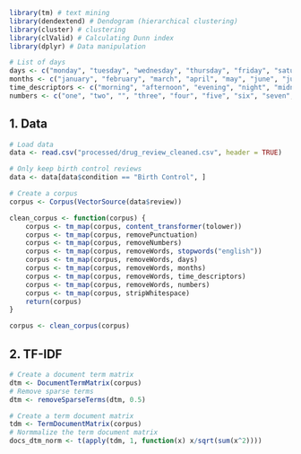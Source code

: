 ```r
library(tm) # text mining
library(dendextend) # Dendogram (hierarchical clustering)
library(cluster) # clustering
library(clValid) # Calculating Dunn index
library(dplyr) # Data manipulation
```


```r
# List of days
days <- c("monday", "tuesday", "wednesday", "thursday", "friday", "saturday", "sunday")
months <- c("january", "february", "march", "april", "may", "june", "july", "august", "september", "october", "november", "december")
time_descriptors <- c("morning", "afternoon", "evening", "night", "midnight", "noon", "pm", "am", "day", "week", "month", "year")
numbers <- c("one", "two", "", "three", "four", "five", "six", "seven", "eight", "nine", "ten", "eleven", "twelve", "thirteen", "fourteen", "fifteen", "sixteen", "seventeen", "eighteen", "nineteen", "twenty", "thirty", "forty", "fifty", "sixty", "seventy", "eighty", "ninety", "hundred", "thousand", "million", "billion", "trillion", "quadrillion", "quintillion", "sextillion", "septillion", "octillion", "nonillion", "decillion", "undecillion", "duodecillion", "tredecillion", "quattuordecillion", "quindecillion", "sexdecillion", "septendecillion", "octodecillion", "novemdecillion", "vigintillion", "googol", "googolplex")
```

## 1. Data

```r
# Load data
data <- read.csv("processed/drug_review_cleaned.csv", header = TRUE)

# Only keep birth control reviews
data <- data[data$condition == "Birth Control", ]

# Create a corpus
corpus <- Corpus(VectorSource(data$review))

clean_corpus <- function(corpus) {
    corpus <- tm_map(corpus, content_transformer(tolower))
    corpus <- tm_map(corpus, removePunctuation)
    corpus <- tm_map(corpus, removeNumbers)
    corpus <- tm_map(corpus, removeWords, stopwords("english"))
    corpus <- tm_map(corpus, removeWords, days)
    corpus <- tm_map(corpus, removeWords, months)
    corpus <- tm_map(corpus, removeWords, time_descriptors)
    corpus <- tm_map(corpus, removeWords, numbers)
    corpus <- tm_map(corpus, stripWhitespace)
    return(corpus)
}

corpus <- clean_corpus(corpus)
```

## 2. TF-IDF
```r
# Create a document term matrix
dtm <- DocumentTermMatrix(corpus)
# Remove sparse terms
dtm <- removeSparseTerms(dtm, 0.5)
```

```r
# Create a term document matrix
tdm <- TermDocumentMatrix(corpus)
# Normmalize the term document matrix
docs_dtm_norm <- t(apply(tdm, 1, function(x) x/sqrt(sum(x^2))))

```